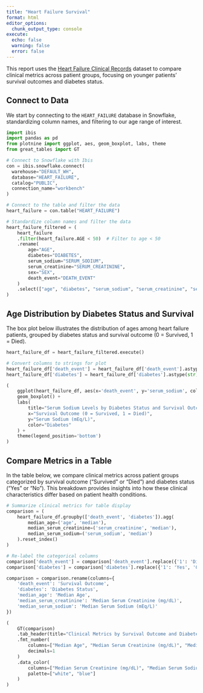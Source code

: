 ```yaml
---
title: "Heart Failure Survival"
format: html
editor_options: 
  chunk_output_type: console
execute:
  echo: false
  warning: false
  error: false
---
```


This report uses the [Heart Failure Clinical Records](https://archive.ics.uci.edu/dataset/519/heart+failure+clinical+records) dataset to compare clinical metrics across patient groups, focusing on younger patients' survival outcomes and diabetes status.

## Connect to Data

We start by connecting to the `HEART_FAILURE` database in Snowflake, standardizing column names, and filtering to our age range of interest.

```python
import ibis
import pandas as pd
from plotnine import ggplot, aes, geom_boxplot, labs, theme
from great_tables import GT

# Connect to Snowflake with Ibis
con = ibis.snowflake.connect(
  warehouse="DEFAULT_WH",  
  database="HEART_FAILURE",  
  catalog="PUBLIC",
  connection_name="workbench"
)

# Connect to the table and filter the data
heart_failure = con.table("HEART_FAILURE")

# Standardize column names and filter the data
heart_failure_filtered = (
    heart_failure
    .filter(heart_failure.AGE < 50)  # Filter to age < 50
    .rename(
        age="AGE",
        diabetes="DIABETES",
        serum_sodium="SERUM_SODIUM",
        serum_creatinine="SERUM_CREATININE",
        sex="SEX",
        death_event="DEATH_EVENT"
    )
    .select(["age", "diabetes", "serum_sodium", "serum_creatinine", "sex", "death_event"])
)
```

## Age Distribution by Diabetes Status and Survival

The box plot below illustrates the distribution of ages among heart failure patients, grouped by diabetes status and survival outcome (0 = Survived, 1 = Died).

```python
heart_failure_df = heart_failure_filtered.execute()

# Convert columns to strings for plot
heart_failure_df['death_event'] = heart_failure_df['death_event'].astype(str)
heart_failure_df['diabetes'] = heart_failure_df['diabetes'].astype(str)

(
    ggplot(heart_failure_df, aes(x='death_event', y='serum_sodium', color='diabetes')) +
    geom_boxplot() +
    labs(
        title="Serum Sodium Levels by Diabetes Status and Survival Outcome",
        x="Survival Outcome (0 = Survived, 1 = Died)",
        y="Serum Sodium (mEq/L)",
        color="Diabetes"
    ) +
    theme(legend_position='bottom')
)
```

## Compare Metrics in a Table

In the table below, we compare clinical metrics across patient groups categorized by survival outcome ("Survived" or "Died") and diabetes status ("Yes" or "No"). This breakdown provides insights into how these clinical characteristics differ based on patient health conditions.

```python
# Summarize clinical metrics for table display
comparison = (
    heart_failure_df.groupby(['death_event', 'diabetes']).agg(
        median_age=('age', 'median'),
        median_serum_creatinine=('serum_creatinine', 'median'),
        median_serum_sodium=('serum_sodium', 'median')
    ).reset_index()
)

# Re-label the categorical columns
comparison['death_event'] = comparison['death_event'].replace({'1': 'Died', '0': 'Survived'})
comparison['diabetes'] = comparison['diabetes'].replace({'1': 'Yes', '0': 'No'})

comparison = comparison.rename(columns={
    'death_event': 'Survival Outcome',
    'diabetes': 'Diabetes Status',
    'median_age': 'Median Age',
    'median_serum_creatinine': 'Median Serum Creatinine (mg/dL)',
    'median_serum_sodium': 'Median Serum Sodium (mEq/L)'
})

(
    GT(comparison)
    .tab_header(title="Clinical Metrics by Survival Outcome and Diabetes Status")
    .fmt_number(
        columns=["Median Age", "Median Serum Creatinine (mg/dL)", "Median Serum Sodium (mEq/L)"],
        decimals=1
    )
    .data_color(
        columns=["Median Serum Creatinine (mg/dL)", "Median Serum Sodium (mEq/L)"],
        palette=["white", "blue"]
    )
)
```
